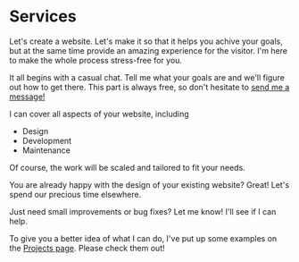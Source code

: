 
# Services

Let's create a website. Let's make it so that it helps you achive your goals, but at the same time provide an amazing experience for the visitor. I'm here to make the whole process stress-free for you.

It all begins with a casual chat. Tell me what your goals are and we'll figure out how to get there. This part is always free, so don't hesitate to [send me a message!](./contact)

I can cover all aspects of your website, including

* Design
* Development
* Maintenance

Of course, the work will be scaled and tailored to fit your needs. 

You are already happy with the design of your existing website? Great! Let's spend our precious time elsewhere. 

Just need small improvements or bug fixes? Let me know! I'll see if I can help.

To give you a better idea of what I can do, I've put up some examples on the [Projects page](./projects). Please check them out!

<LinkStrong href='/projects' text='To My Projects' />
<LinkStrong href='/' text='Back to Home' />
